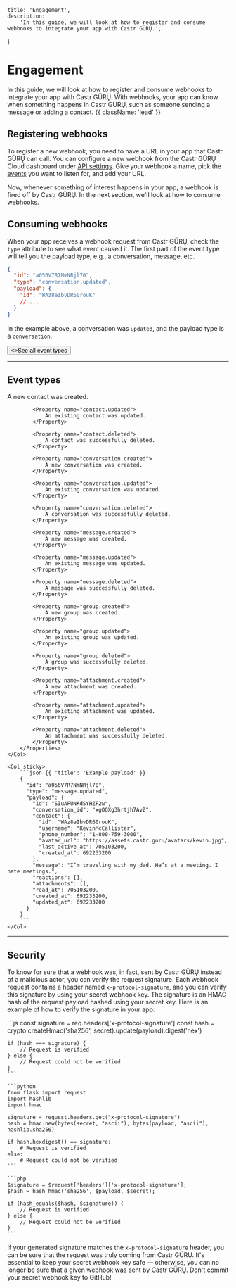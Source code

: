     title: 'Engagement',
    description:
        'In this guide, we will look at how to register and consume webhooks to integrate your app with Castr GÜRŲ.',
}

# Engagement

In this guide, we will look at how to register and consume webhooks to integrate your app with Castr GÜRŲ. With webhooks, your app can know when something happens in Castr GÜRŲ, such as someone sending a message or adding a contact. {{ className: 'lead' }}


## Registering webhooks

To register a new webhook, you need to have a URL in your app that Castr GÜRŲ can call. You can configure a new webhook from the Castr GÜRŲ Cloud dashboard under [API settings](#). Give your webhook a name, pick the [events](#event-types) you want to listen for, and add your URL.

Now, whenever something of interest happens in your app, a webhook is fired off by Castr GÜRŲ. In the next section, we'll look at how to consume webhooks.


## Consuming webhooks

When your app receives a webhook request from Castr GÜRŲ, check the `type` attribute to see what event caused it. The first part of the event type will tell you the payload type, e.g., a conversation, message, etc.

```json {{ title: 'Example webhook payload' }}
{
  "id": "a056V7R7NmNRjl70",
  "type": "conversation.updated",
  "payload": {
    "id": "WAz8eIbvDR60rouK"
    // ...
  }
}
```

In the example above, a conversation was `updated`, and the payload type is a `conversation`.

<div className="not-prose">
    <Button href="#event-types" variant="text" arrow="right">
        <>See all event types</>
    </Button>
</div>

---

## Event types

<Row>
    <Col>
        <Properties>
            <Property name="contact.created">
                A new contact was created.
            </Property>

            <Property name="contact.updated">
                An existing contact was updated.
            </Property>

            <Property name="contact.deleted">
                A contact was successfully deleted.
            </Property>

            <Property name="conversation.created">
                A new conversation was created.
            </Property>

            <Property name="conversation.updated">
                An existing conversation was updated.
            </Property>

            <Property name="conversation.deleted">
                A conversation was successfully deleted.
            </Property>

            <Property name="message.created">
                A new message was created.
            </Property>

            <Property name="message.updated">
                An existing message was updated.
            </Property>

            <Property name="message.deleted">
                A message was successfully deleted.
            </Property>

            <Property name="group.created">
                A new group was created.
            </Property>

            <Property name="group.updated">
                An existing group was updated.
            </Property>

            <Property name="group.deleted">
                A group was successfully deleted.
            </Property>

            <Property name="attachment.created">
                A new attachment was created.
            </Property>

            <Property name="attachment.updated">
                An existing attachment was updated.
            </Property>

            <Property name="attachment.deleted">
                An attachment was successfully deleted.
            </Property>
        </Properties>
    </Col>

    <Col sticky>
        ```json {{ 'title': 'Example payload' }}
        {
          "id": "a056V7R7NmNRjl70",
          "type": "message.updated",
          "payload": {
            "id": "SIuAFUNKdSYHZF2w",
            "conversation_id": "xgQQXg3hrtjh7AvZ",
            "contact": {
              "id": "WAz8eIbvDR60rouK",
              "username": "KevinMcCallister",
              "phone_number": "1-800-759-3000",
              "avatar_url": "https://assets.castr.guru/avatars/kevin.jpg",
              "last_active_at": 705103200,
              "created_at": 692233200
            },
            "message": "I’m traveling with my dad. He’s at a meeting. I hate meetings.",
            "reactions": [],
            "attachments": [],
            "read_at": 705103200,
            "created_at": 692233200,
            "updated_at": 692233200
          }
        }
        ```
    </Col>
</Row>

---

## Security

To know for sure that a webhook was, in fact, sent by Castr GÜRŲ instead of a malicious actor, you can verify the request signature. Each webhook request contains a header named `x-protocol-signature`, and you can verify this signature by using your secret webhook key. The signature is an HMAC hash of the request payload hashed using your secret key. Here is an example of how to verify the signature in your app:

<CodeGroup title="Verifying a request">
    ```js
    const signature = req.headers['x-protocol-signature']
    const hash = crypto.createHmac('sha256', secret).update(payload).digest('hex')

    if (hash === signature) {
        // Request is verified
    } else {
        // Request could not be verified
    }
    ```

    ```python
    from flask import request
    import hashlib
    import hmac

    signature = request.headers.get("x-protocol-signature")
    hash = hmac.new(bytes(secret, "ascii"), bytes(payload, "ascii"), hashlib.sha256)

    if hash.hexdigest() == signature:
        # Request is verified
    else:
        # Request could not be verified
    ```

    ```php
    $signature = $request['headers']['x-protocol-signature'];
    $hash = hash_hmac('sha256', $payload, $secret);

    if (hash_equals($hash, $signature)) {
        // Request is verified
    } else {
        // Request could not be verified
    }
    ```
</CodeGroup>

If your generated signature matches the `x-protocol-signature` header, you can be sure that the request was truly coming from Castr GÜRŲ. It's essential to keep your secret webhook key safe — otherwise, you can no longer be sure that a given webhook was sent by Castr GÜRŲ. Don't commit your secret webhook key to GitHub!
